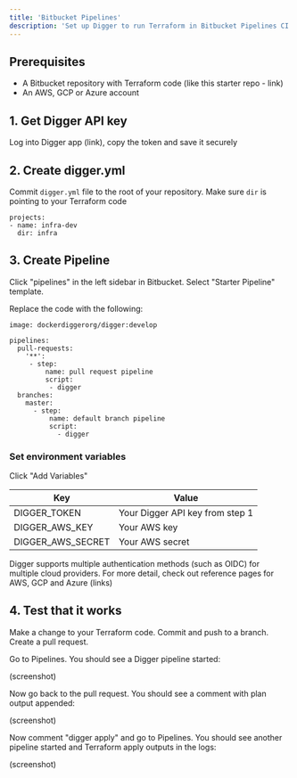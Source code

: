 ```yaml
---
title: 'Bitbucket Pipelines'
description: 'Set up Digger to run Terraform in Bitbucket Pipelines CI'
---
```



## Prerequisites
- A Bitbucket repository with Terraform code (like this starter repo - link)
- An AWS, GCP or Azure account

## 1. Get Digger API key

Log into Digger app (link), copy the token and save it securely

## 2. Create digger.yml

Commit `digger.yml` file to the root of your repository. Make sure `dir` is pointing to your Terraform code

```
projects:
- name: infra-dev
  dir: infra
```

## 3. Create Pipeline

Click "pipelines" in the left sidebar in Bitbucket. Select "Starter Pipeline" template.

Replace the code with the following:

```
image: dockerdiggerorg/digger:develop

pipelines:
  pull-requests:
    '**':
     - step:
         name: pull request pipeline
         script:
          - digger
  branches:
    master:
      - step:
          name: default branch pipeline
          script:
            - digger
```

### Set environment variables

Click "Add Variables"

| Key                   | Value                            |
| ----------------------| ---------------------------------|
| DIGGER_TOKEN          | Your Digger API key from step 1  |
| DIGGER_AWS_KEY        | Your AWS key                     |
| DIGGER_AWS_SECRET     | Your AWS secret                  |

Digger supports multiple authentication methods (such as OIDC) for multiple cloud providers.
For more detail, check out reference pages for AWS, GCP and Azure (links)

## 4. Test that it works

Make a change to your Terraform code. Commit and push to a branch. Create a pull request.

Go to Pipelines. You should see a Digger pipeline started:

(screenshot)

Now go back to the pull request. You should see a comment with plan output appended:

(screenshot)

Now comment "digger apply" and go to Pipelines. You should see another pipeline started and Terraform apply outputs in the logs:

(screenshot)

